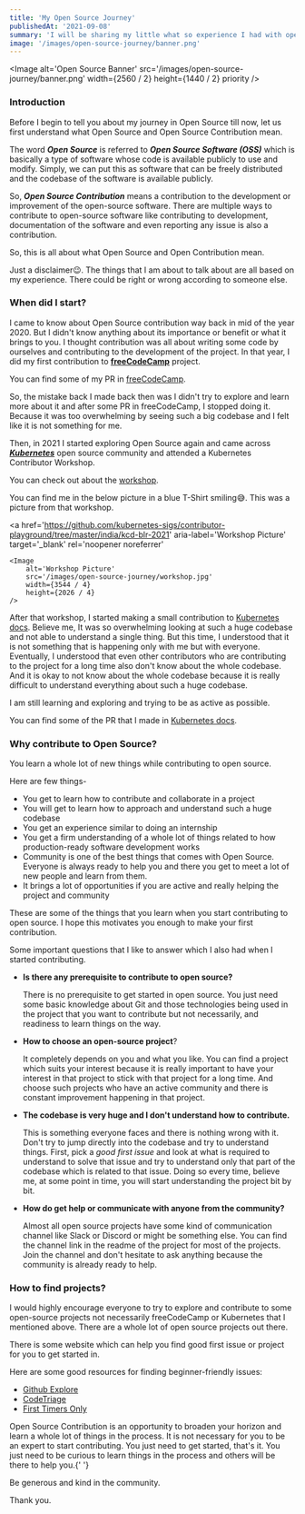 ---
title: 'My Open Source Journey'
publishedAt: '2021-09-08'
summary: 'I will be sharing my little what so experience I had with open source contributions till now,  and answered few questions like should you be contributing, what all you can learn in the process, how to get started, and all those things to help you learn a little about open source contribution'
image: '/images/open-source-journey/banner.png'
---

<Image
	alt='Open Source Banner'
	src='/images/open-source-journey/banner.png'
	width={2560 / 2}
	height={1440 / 2}
	priority
/>
### Introduction

Before I begin to tell you about my journey in Open Source till now, let us
first understand what Open Source and Open Source Contribution mean.

The word **_Open Source_** is referred to **_Open Source Software (OSS)_** which is basically a type of software whose code is available publicly to use and modify. Simply, we can put this as software that can be freely distributed and the codebase of the software is available publicly.

So, **_Open Source Contribution_** means a contribution to the development or improvement
of the open-source software. There are multiple ways to contribute to open-source
software like contributing to development, documentation of the software and even
reporting any issue is also a contribution.

So, this is all about what Open Source and Open Contribution mean.

Just a disclaimer😉. The things that I am about to talk about are all based on my
experience. There could be right or wrong according to someone else.

### When did I start?

I came to know about Open Source contribution way back in mid of the year 2020. But I didn't know anything about its importance or benefit or what it brings to you. I thought contribution was all about writing some code by ourselves and contributing to the development of the project. In that year, I did my first contribution to [**freeCodeCamp**](https://www.freecodecamp.org/) project.

You can find some of my PR in [freeCodeCamp](https://github.com/freeCodeCamp/freeCodeCamp/pulls?q=is%3Apr+author%3Aniteshseram).

So, the mistake back I made back then was I didn't try to explore and learn more
about it and after some PR in freeCodeCamp, I stopped doing it. Because it was too
overwhelming by seeing such a big codebase and I felt like it is not something for
me.

Then, in 2021 I started exploring Open Source again and came across [**_Kubernetes_**](https://kubernetes.io) open source community and attended a Kubernetes Contributor Workshop.

You can check out about the [workshop](https://github.com/kubernetes-sigs/contributor-playground/tree/master/india/kcd-blr-2021).

You can find me in the below picture in a blue T-Shirt smiling😅. This was a picture
from that workshop.

<a
	href='https://github.com/kubernetes-sigs/contributor-playground/tree/master/india/kcd-blr-2021'
	aria-label='Workshop Picture'
	target='_blank'
	rel='noopener noreferrer'
>

    <Image
    	alt='Workshop Picture'
    	src='/images/open-source-journey/workshop.jpg'
    	width={3544 / 4}
    	height={2026 / 4}
    />

</a>

After that workshop, I started making a small contribution to [Kubernetes docs](https://github.com/kubernetes/website). Believe me, It was so overwhelming looking at such a huge codebase and not able to understand a single thing. But this time, I understood that it is not something that is happening only with me but with everyone. Eventually, I understood that even other contributors who are contributing to the project for a long time also don't know about the whole codebase. And it is okay to not know about the whole codebase because it is really difficult to understand everything about such a huge codebase.

I am still learning and exploring and trying to be as active as possible.

You can find some of the PR that I made in [Kubernetes docs](https://github.com/kubernetes/website/pulls?q=author%3Aniteshseram+).

### Why contribute to Open Source?

You learn a whole lot of new things while contributing to open source.

Here are few things-

- You get to learn how to contribute and collaborate in a project
- You will get to learn how to approach and understand such a huge codebase
- You get an experience similar to doing an internship
- You get a firm understanding of a whole lot of things related to how production-ready software development works
- Community is one of the best things that comes with Open Source. Everyone is always ready to help you and there you get to meet a lot of new people and learn from them.
- It brings a lot of opportunities if you are active and really helping the project and community

These are some of the things that you learn when you start contributing to open source. I hope this motivates you enough to make your first contribution.

Some important questions that I like to answer which I also had when I started contributing.

- **Is there any prerequisite to contribute to open source?**

  There is no prerequisite to get started in open source. You just need some basic knowledge about Git and those technologies being used in the project that you want to contribute but not necessarily, and readiness to learn things on the way.

- **How to choose an open-source project**?

  It completely depends on you and what you like. You can find a project which suits your interest because it is really important to have your interest in that project to stick with that project for a long time. And choose such projects who have an active community and there is constant improvement happening in that project.

- **The codebase is very huge and I don't understand how to contribute.**

  This is something everyone faces and there is nothing wrong with it. Don't try to jump directly into the codebase and try to understand things. First, pick a _good first issue_ and look at what is required to understand to solve that issue and try to understand only that part of the codebase which is related to that issue. Doing so every time, believe me, at some point in time, you will start understanding the project bit by bit.

- **How do get help or communicate with anyone from the community?**

  Almost all open source projects have some kind of communication channel like Slack or Discord or might be something else. You can find the channel link in the readme of the project for most of the projects. Join the channel and don't hesitate to ask anything because the community is already ready to help.

### How to find projects?

I would highly encourage everyone to try to explore and contribute to some open-source projects not necessarily freeCodeCamp or Kubernetes that I mentioned above. There are a whole lot of open source projects out there.

There is some website which can help you find good first issue or project for you to get started in.

Here are some good resources for finding beginner-friendly issues:

- [Github Explore](https://github.com/explore)
- [CodeTriage](https://www.codetriage.com)
- [First Timers Only](https://www.firsttimersonly.com)

Open Source Contribution is an opportunity to broaden your horizon and learn a whole
lot of things in the process. It is not necessary for you to be an expert to start
contributing. You just need to get started, that's it. You just need to be curious
to learn things in the process and others will be there to help you.{' '}

Be generous and kind in the community.

Thank you.
